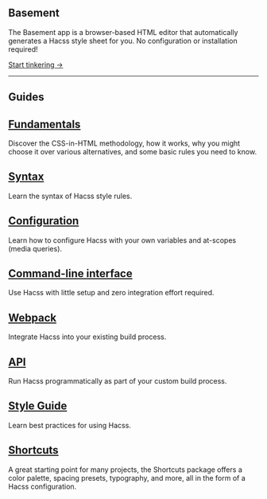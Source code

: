 
<Article title="Getting Started">

# Basement

The Basement app is a browser-based HTML editor that automatically generates a
Hacss style sheet for you. No configuration or installation required!

[Start tinkering →](https://basement.hacss.io)

-----

# Guides

## [Fundamentals](/docs/fundamentals)

Discover the CSS-in-HTML methodology, how it works, why you might choose it over
various alternatives, and some basic rules you need to know.

## [Syntax](/docs/syntax)
Learn the syntax of Hacss style rules.

## [Configuration](./configuration)

Learn how to configure Hacss with your own variables and at-scopes (media
queries).

## [Command-line interface](/docs/cli)

Use Hacss with little setup and zero integration effort required.

## [Webpack](/docs/webpack)

Integrate Hacss into your existing build process.

## [API](/docs/api)

Run Hacss programmatically as part of your custom build process.

## [Style Guide](/docs/style-guide)

Learn best practices for using Hacss.

## [Shortcuts](/docs/shortcuts)

A great starting point for many projects, the Shortcuts package offers a color
palette, spacing presets, typography, and more, all in the form of a Hacss
configuration.
 
</Article>
